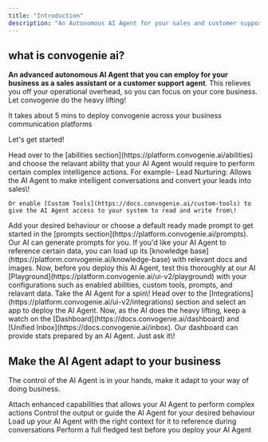 ```yaml
---
title: "Introduction"
description: "An Autonomous AI Agent for your sales and customer support"
---
```


## what is convogenie ai?

**An advanced autonomous AI Agent that you can employ for your business as a sales assistant or a customer support agent**. This relieves you off your operational overhead, so you can focus on your core business. Let convogenie do the heavy lifting\!

<Note>
  It takes about 5 mins to deploy convogenie across your business communication platforms
</Note>

Let's get started\!

<Steps>
  <Step title="Enable abilities " stepNumber={1} titleSize="p">
    Head over to the [abilities section](https://platform.convogenie.ai/abilities) and choose the relavant ability that your AI Agent would require to perform certain complex intelligence actions. For example- Lead Nurturing: Allows the AI Agent to make intelligent conversations and convert your leads into sales\!

    Or enable [Custom Tools](https://docs.convogenie.ai/custom-tools) to give the AI Agent access to your system to read and write from\!
  </Step>
  <Step title="Attach Prompt" stepNumber={2} titleSize="p">
    Add your desired behaviour or choose a default ready made prompt to get started in the [prompts section](https://platform.convogenie.ai/prompts). Our AI can generate prompts for you. 
  </Step>
  <Step title="Add Data" stepNumber={3} titleSize="p">
    If you'd like your AI Agent to reference certain data, you can load up its [knowledge base](https://platform.convogenie.ai/knowledge-base) with relevant docs and images.
  </Step>
  <Step title="Test at the Playground" stepNumber={4} titleSize="p">
    Now, before you deploy this AI Agent, test this thoroughly at our AI [Playground](https://platform.convogenie.ai/ui-v2/playground) with your configurations such as enabled abilities, custom tools, prompts, and relavant data. Take the AI Agent for a spin\!
  </Step>
  <Step title="Deploy" stepNumber={5} titleSize="p">
    Head over to the [Integrations](https://platform.convogenie.ai/ui-v2/integrations) section and select an app to deploy the AI Agent. Now, as the AI does the heavy lifting, keep a watch on the [Dashboard](https://docs.convogenie.ai/dashboard) and [Unified Inbox](https://docs.convogenie.ai/inbox).  
  </Step>
</Steps>

<Note>
  Our dashboard can provide stats prepared by an AI Agent. Just ask it\! 
</Note>

## Make the AI Agent adapt to your business

The control of the AI Agent is in your hands, make it adapt to your way of doing business.

<CardGroup cols={2}>
  <Card title="Enable Abilities" icon="brain" href="https://docs.convogenie.ai/guides/abilities">
    Attach enhanced capabilities that allows your AI Agent to perform complex actions
  </Card>
  <Card title="Add Prompt" icon="file-code" href="https://docs.convogenie.ai/guides/prompts">
    Control the output or guide the AI Agent for your desired behaviour
  </Card>
  <Card title="Add Knowledge Base" icon="database" href="https://docs.convogenie.ai/guides/knowledge-base">
    Load up your AI Agent with the right context for it to reference during conversations
  </Card>
  <Card title="Test the Agent" icon="bot-message-square" href="https://docs.convogenie.ai/guides/playground">
    Perform a full fledged test before you deploy your AI Agent
  </Card>
</CardGroup>